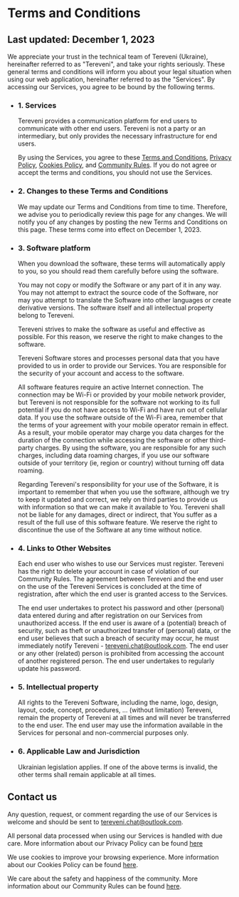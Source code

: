 # Terms and Conditions

## Last updated: December 1, 2023

We appreciate your trust in the technical team of Tereveni (Ukraine), hereinafter referred to as "Tereveni", and take your rights seriously. These general terms and conditions will inform you about your legal situation when using our web application, hereinafter referred to as the "Services". By accessing our Services, you agree to be bound by the following terms.

- ### 1. Services

  Tereveni provides a communication platform for end users to communicate with other end users. Tereveni is not a party or an intermediary, but only provides the necessary infrastructure for end users.

  By using the Services, you agree to these [Terms and Conditions](), [Privacy Policy](), [Cookies Policy](), and [Community Rules](). If you do not agree or accept the terms and conditions, you should not use the Services.

- ### 2. Changes to these Terms and Conditions

  We may update our Terms and Conditions from time to time. Therefore, we advise you to periodically review this page for any changes. We will notify you of any changes by posting the new Terms and Conditions on this page. These terms come into effect on December 1, 2023.

- ### 3. Software platform

  When you download the software, these terms will automatically apply to you, so you should read them carefully before using the software.

  You may not copy or modify the Software or any part of it in any way. You may not attempt to extract the source code of the Software, nor may you attempt to translate the Software into other languages or create derivative versions. The software itself and all intellectual property belong to Tereveni.

  Tereveni strives to make the software as useful and effective as possible. For this reason, we reserve the right to make changes to the software.

  Tereveni Software stores and processes personal data that you have provided to us in order to provide our Services. You are responsible for the security of your account and access to the software.

  All software features require an active Internet connection. The connection may be Wi-Fi or provided by your mobile network provider, but Tereveni is not responsible for the software not working to its full potential if you do not have access to Wi-Fi and have run out of cellular data. If you use the software outside of the Wi-Fi area, remember that the terms of your agreement with your mobile operator remain in effect. As a result, your mobile operator may charge you data charges for the duration of the connection while accessing the software or other third-party charges. By using the software, you are responsible for any such charges, including data roaming charges, if you use our software outside of your territory (ie, region or country) without turning off data roaming.

  Regarding Tereveni's responsibility for your use of the Software, it is important to remember that when you use the software, although we try to keep it updated and correct, we rely on third parties to provide us with information so that we can make it available to You. Tereveni shall not be liable for any damages, direct or indirect, that You suffer as a result of the full use of this software feature. We reserve the right to discontinue the use of the Software at any time without notice.

- ### 4. Links to Other Websites

  Each end user who wishes to use our Services must register. Tereveni has the right to delete your account in case of violation of our Community Rules. The agreement between Tereveni and the end user on the use of the Tereveni Services is concluded at the time of registration, after which the end user is granted access to the Services.

  The end user undertakes to protect his password and other (personal) data entered during and after registration on our Services from unauthorized access. If the end user is aware of a (potential) breach of security, such as theft or unauthorized transfer of (personal) data, or the end user believes that such a breach of security may occur, he must immediately notify Tereveni - [tereveni.chat@outlook.com](mailto:tereveni.chat@outlook.com). The end user or any other (related) person is prohibited from accessing the account of another registered person. The end user undertakes to regularly update his password.

- ### 5. Intellectual property

  All rights to the Tereveni Software, including the name, logo, design, layout, code, concept, procedures, … (without limitation) Tereveni, remain the property of Tereveni at all times and will never be transferred to the end user. The end user may use the information available in the Services for personal and non-commercial purposes only.

- ### 6. Applicable Law and Jurisdiction

  Ukrainian legislation applies. If one of the above terms is invalid, the other terms shall remain applicable at all times.

## Contact us

  Any question, request, or comment regarding the use of our Services is welcome and should be sent to [tereveni.chat@outlook.com](mailto:tereveni.chat@outlook.com).

  All personal data processed when using our Services is handled with due care. More information about our Privacy Policy can be found [here]()

  We use cookies to improve your browsing experience. More information about our Cookies Policy can be found [here]().

  We care about the safety and happiness of the community. More information about our Community Rules can be found [here]().
